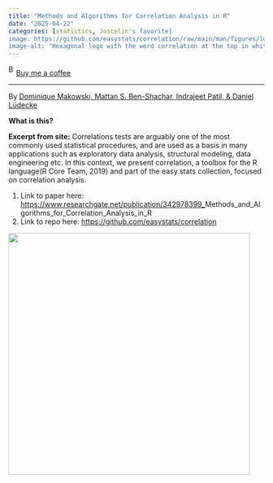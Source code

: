 ```yaml
---
title: "Methods and Algorithms for Correlation Analysis in R"
date: "2025-04-22"
categories: [statistics, Joscelin's favorite]
image: https://github.com/easystats/correlation/raw/main/man/figures/logo.png
image-alt: "Hexagonal logo with the word correlation at the top in white text on a bright pink background. The center features a stylized molecule-like network with black branches and blue-and-white eyeball-shaped nodes, all enclosed in a yellow border."
---
```


<link href="https://fonts.googleapis.com/css?family=Cookie" rel="stylesheet"><a class="bmc-button" target="_blank" href="https://www.buymeacoffee.com/JoscelinRocha">![Buy me a coffee](https://cdn.buymeacoffee.com/buttons/bmc-new-btn-logo.svg){alt="Buy me a coffee" width="15" height="21"}Buy me a coffee</a>

------------------------------------------------------------------------

By [Dominique Makowski, Mattan S. Ben-Shachar, Indrajeet Patil, & Daniel Lüdecke](https://www.researchgate.net/publication/342978399_Methods_and_Algorithms_for_Correlation_Analysis_in_R)

**What is this?**

**Excerpt from site:** Correlations tests are arguably one of the most commonly used statistical procedures, and are used as a basis in many applications such as exploratory data analysis, structural modeling, data engineering etc. In this context, we present correlation, a toolbox for the R language(R Core Team, 2019) and part of the easy stats collection, focused on correlation analysis.

1.  Link to paper here: <https://www.researchgate.net/publication/342978399_>Methods_and_Algorithms_for_Correlation_Analysis_in_R
2.  Link to repo here: <https://github.com/easystats/correlation>

![](https://github.com/easystats/correlation/raw/main/man/figures/logo.png){fig-alt="Hexagonal logo with the word correlation at the top in white text on a bright pink background. The center features a stylized molecule-like network with black branches and blue-and-white eyeball-shaped nodes, all enclosed in a yellow border." width="475"}
